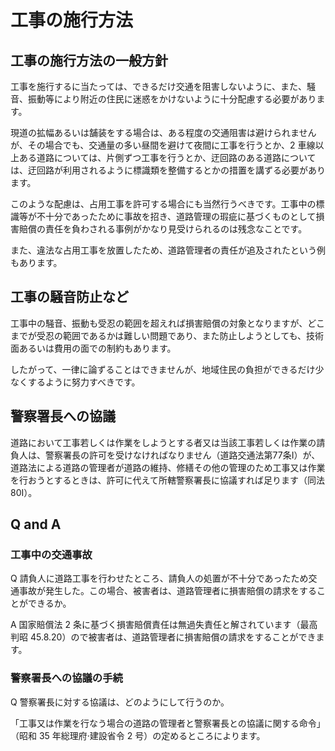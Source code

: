 # 工事の施行方法



## 工事の施行方法の一般方針



工事を施行するに当たっては、できるだけ交通を阻害しないように、また、騒音、振動等により附近の住民に迷惑をかけないように十分配慮する必要があります。

現道の拡幅あるいは舗装をする場合は、ある程度の交通阻害は避けられませんが、その場合でも、交通量の多い昼間を避けて夜間に工事を行うとか、2 車線以上ある道路については、片側ずつ工事を行うとか、迂回路のある道路については、迂回路が利用されるように標識類を整備するとかの措置を講ずる必要があります。

このような配慮は、占用工事を許可する場合にも当然行うべきです。工事中の標識等が不十分であったために事故を招き、道路管理の瑕疵に基づくものとして損害賠償の責任を負わされる事例がかなり見受けられるのは残念なことです。

また、違法な占用工事を放置したため、道路管理者の責任が追及されたという例もあります。


## 工事の騒音防止など



工事中の騒音、振動も受忍の範囲を超えれば損害賠償の対象となりますが、どこまでが受忍の範囲であるかは難しい問題であり、また防止しようとしても、技術面あるいは費用の面での制約もあります。

したがって、一律に論ずることはできませんが、地域住民の負担ができるだけ少なくするように努力すべきです。


## 警察署長への協議



道路において工事若しくは作業をしようとする者又は当該工事若しくは作業の請負人は、警察署長の許可を受けなければなりません（道路交通法第77条Ⅰ）が、道路法による道路の管理者が道路の維持、修繕その他の管理のため工事又は作業を行おうとするときは、許可に代えて所轄警察署長に協議すれば足ります（同法 80I）。


## Q and A



### 工事中の交通事故



Q 請負人に道路工事を行わせたところ、請負人の処置が不十分であったため交通事故が発生した。この場合、被害者は、道路管理者に損害賠償の請求をすることができるか。



A 国家賠償法 2 条に基づく損害賠償責任は無過失責任と解されています（最高判昭 45.8.20）ので被害者は、道路管理者に損害賠償の請求をすることができます。


### 警察署長への協議の手続



Q 警察署長に対する協議は、どのようにして行うのか。



「工事又は作業を行なう場合の道路の管理者と警察署長との協議に関する命令」（昭和 35 年総理府·建設省令 2 号）の定めるところによります。